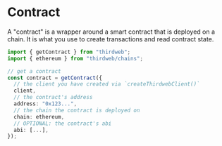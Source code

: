 # Contract

A "contract" is a wrapper around a smart contract that is deployed on a chain. It is what you use to create transactions and read contract state.

```ts
import { getContract } from "thirdweb";
import { ethereum } from "thirdweb/chains";

// get a contract
const contract = getContract({
  // the client you have created via `createThirdwebClient()`
  client,
  // the contract's address
  address: "0x123...",
  // the chain the contract is deployed on
  chain: ethereum,
  // OPTIONAL: the contract's abi
  abi: [...],
});
```
